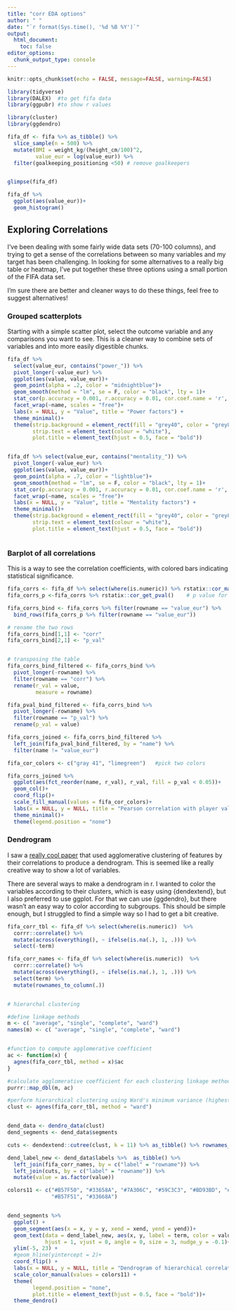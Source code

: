 ```yaml
---
title: "corr EDA options"
author: " "
date: "`r format(Sys.time(), '%d %B %Y')`"
output:
  html_document:
    toc: false
editor_options: 
  chunk_output_type: console
---
```


```r
knitr::opts_chunk$set(echo = FALSE, message=FALSE, warning=FALSE)

library(tidyverse)
library(DALEX)  #to get fifa data
library(ggpubr) #to show r values

library(cluster)
library(ggdendro)

fifa_df <- fifa %>% as_tibble() %>% 
  slice_sample(n = 500) %>% 
  mutate(BMI = weight_kg/(height_cm/100)^2, 
         value_eur = log(value_eur)) %>% 
  filter(goalkeeping_positioning <50) # remove goalkeepers 


glimpse(fifa_df)

fifa_df %>% 
  ggplot(aes(value_eur))+
  geom_histogram()

```


## Exploring Correlations {.tabset}

I've been dealing with some fairly wide data sets (70-100 columns), and trying to get a sense of the correlations between so many variables and my target has been challenging. In looking for some alternatives to a really big table or heatmap, I've put together these three options using a small portion of the FIFA data set. 

I'm sure there are better and cleaner ways to do these things, feel free to suggest alternatives!

### Grouped scatterplots

Starting with a simple scatter plot, select the outcome variable and any comparisons you want to see. This is a cleaner way to combine sets of variables and into more easily digestible chunks.

```r
fifa_df %>% 
  select(value_eur, contains("power_")) %>% 
  pivot_longer(-value_eur) %>% 
  ggplot(aes(value, value_eur))+
  geom_point(alpha = .2, color = "midnightblue")+
  geom_smooth(method = "lm", se = F, color = "black", lty = 1)+
  stat_cor(p.accuracy = 0.001, r.accuracy = 0.01, cor.coef.name = 'r', aes(label = paste(..r.label.., ..p.label.., sep = "~`,`~")))+
  facet_wrap(~name, scales = "free")+
  labs(x = NULL, y = "Value", title = "Power factors") +
  theme_minimal()+
  theme(strip.background = element_rect(fill = "grey40", color = "grey80", size = 1),
        strip.text = element_text(colour = "white"),
        plot.title = element_text(hjust = 0.5, face = "bold"))


fifa_df %>% select(value_eur, contains("mentality_")) %>% 
  pivot_longer(-value_eur) %>%
  ggplot(aes(value, value_eur))+
  geom_point(alpha = .7, color = "lightblue")+
  geom_smooth(method = "lm", se = F, color = "black", lty = 1)+
  stat_cor(p.accuracy = 0.001, r.accuracy = 0.01, cor.coef.name = 'r', aes(label = paste(..r.label.., ..p.label.., sep = "~`,`~")))+
  facet_wrap(~name, scales = "free")+
  labs(x = NULL, y = "Value", title = "Mentality factors") +
  theme_minimal()+
  theme(strip.background = element_rect(fill = "grey40", color = "grey80", size = 1),
        strip.text = element_text(colour = "white"),
        plot.title = element_text(hjust = 0.5, face = "bold"))



```

### Barplot of all correlations

This is a way to see the correlation coefficients, with colored bars indicating statistical significance. 

```r

fifa_corrs <- fifa_df %>% select(where(is.numeric)) %>% rstatix::cor_mat()  #correlation matrix of all numeric variables
fifa_corrs_p <-fifa_corrs %>% rstatix::cor_get_pval()    # p value for all correlatons

fifa_corrs_bind <- fifa_corrs %>% filter(rowname == "value_eur") %>%   # select just the row of the target variable
  bind_rows(fifa_corrs_p %>% filter(rowname == "value_eur"))

# rename the two rows
fifa_corrs_bind[1,1] <- "corr"
fifa_corrs_bind[2,1] <- "p_val"


# transposing the table 
fifa_corrs_bind_filtered <- fifa_corrs_bind %>% 
  pivot_longer(-rowname) %>% 
  filter(rowname == "corr") %>% 
  rename(r_val = value,
         measure = rowname)

fifa_pval_bind_filtered <- fifa_corrs_bind %>% 
  pivot_longer(-rowname) %>% 
  filter(rowname == "p_val") %>% 
  rename(p_val = value)

fifa_corrs_joined <- fifa_corrs_bind_filtered %>% 
  left_join(fifa_pval_bind_filtered, by = "name") %>% 
  filter(name != "value_eur")

fifa_cor_colors <- c("gray 41", "limegreen")   #pick two colors

fifa_corrs_joined %>% 
  ggplot(aes(fct_reorder(name, r_val), r_val, fill = p_val < 0.05))+   #can adjust for multiple comparisons if desired
  geom_col()+
  coord_flip()+
  scale_fill_manual(values = fifa_cor_colors)+
  labs(x = NULL, y = NULL, title = "Pearson correlation with player value", subtitle = "Colored bars indicate p < 0.05") +
  theme_minimal()+
  theme(legend.position = "none")

```

### Dendrogram

I saw a [really cool paper](https://arxiv.org/pdf/2105.06811.pdf){target="_blank"} that used agglomerative clustering of features by their correlations to produce a dendrogram. This is seemed like a really creative way to show a lot of variables. 

There are several ways to make a dendrogram in r. I wanted to color the variables according to their clusters, which is easy using {dendextend}, but I also preferred to use ggplot. For that we can use {ggdendro}, but there wasn't an easy way to color according to subgroups. This should be simple enough, but I struggled to find a simple way so I had to get a bit creative.

```r

fifa_corr_tbl <- fifa_df %>% select(where(is.numeric))  %>%
  corrr::correlate() %>% 
  mutate(across(everything(), ~ ifelse(is.na(.), 1, .))) %>% 
  select(-term)

fifa_corr_names <- fifa_df %>% select(where(is.numeric))  %>%
  corrr::correlate() %>% 
  mutate(across(everything(), ~ ifelse(is.na(.), 1, .))) %>% 
  select(term) %>% 
  mutate(rownames_to_column(.))


# hierarchal clustering

#define linkage methods
m <- c( "average", "single", "complete", "ward")
names(m) <- c( "average", "single", "complete", "ward")


#function to compute agglomerative coefficient
ac <- function(x) {
  agnes(fifa_corr_tbl, method = x)$ac
}

#calculate agglomerative coefficient for each clustering linkage method
purrr::map_dbl(m, ac)

#perform hierarchical clustering using Ward's minimum variance (highest from above)
clust <- agnes(fifa_corr_tbl, method = "ward")


dend_data <- dendro_data(clust)
dend_segments <- dend_data$segments

cuts <- dendextend::cutree(clust, k = 11) %>% as_tibble() %>% rownames_to_column()

dend_label_new <- dend_data$labels %>%  as_tibble() %>% 
  left_join(fifa_corr_names, by = c("label" = "rowname")) %>% 
  left_join(cuts, by = c("label" = "rowname")) %>% 
  mutate(value = as.factor(value))

colors11 <- c("#B57F50", "#33658A", "#7A306C", "#59C3C3", "#BD93BD", "#55C1FF", "#BDB2FF", "#5DA9E9", "#588157",
              "#B57F51", "#33668A")



```

```r

dend_segments %>% 
  ggplot() + 
  geom_segment(aes(x = x, y = y, xend = xend, yend = yend))+
  geom_text(data = dend_label_new, aes(x, y, label = term, color = value),
            hjust = 1, vjust = 0, angle = 0, size = 3, nudge_y = -0.1)+
  ylim(-5, 23) +
  #geom_hline(yintercept = 2)+
  coord_flip() +
  labs(x = NULL, y = NULL, title = "Dendrogram of hierarchical correlational clustering") +
  scale_color_manual(values = colors11) +
  theme(
        legend.position = "none",
        plot.title = element_text(hjust = 0.5, face = "bold"))+
  theme_dendro()

```

